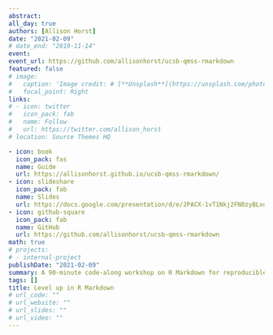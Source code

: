 ```yaml
---
abstract:  
all_day: true
authors: [Allison Horst]
date: "2021-02-09"
# date_end: "2019-11-14"
event: 
event_url: https://github.com/allisonhorst/ucsb-qmss-rmarkdown
featured: false
# image: 
#   caption: 'Image credit: # [**Unsplash**](https://unsplash.com/photos/bzdhc5b3Bxs)'
#   focal_point: Right
links:
# - icon: twitter
#   icon_pack: fab
#   name: Follow
#   url: https://twitter.com/allison_horst
# location: Source Themes HQ

- icon: book
  icon_pack: fas
  name: Guide
  url: https://allisonhorst.github.io/ucsb-qmss-rmarkdown/
- icon: slideshare
  icon_pack: fab
  name: Slides
  url: https://docs.google.com/presentation/d/e/2PACX-1vT1Nkj2FN0zyBLxqYugZOICCOMb630VysmOBABGc0IOBs96jnim01RhDCeXXQpDROG6MfQAEVNl0tHt/pub?start=false&loop=false&delayms=3000
- icon: github-square
  icon_pack: fab
  name: GitHub
  url: https://github.com/allisonhorst/ucsb-qmss-rmarkdown
math: true
# projects:
# - internal-project
publishDate: "2021-02-09"
summary: A 90-minute code-along workshop on R Markdown for reproducible data science and reporting
tags: []
title: Level up in R Markdown
# url_code: ""
# url_website: ""
# url_slides: ""
# url_video: ""
---
```

